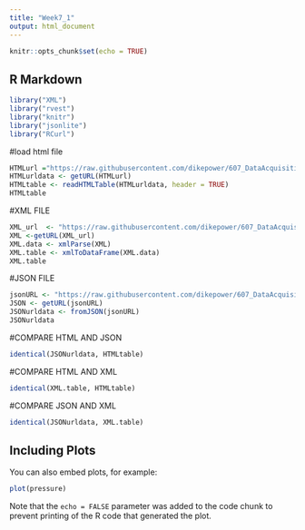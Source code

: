 ```yaml
---
title: "Week7_1"
output: html_document
---
```


```r
knitr::opts_chunk$set(echo = TRUE)
```

## R Markdown
 
```r
library("XML")
library("rvest")
library("knitr")
library("jsonlite")
library("RCurl")
```


#load html file 

```r
HTMLurl ="https://raw.githubusercontent.com/dikepower/607_DataAcquisition_And_Management/master/Week7/book.html"
HTMLurldata <- getURL(HTMLurl)
HTMLtable <- readHTMLTable(HTMLurldata, header = TRUE)
HTMLtable

```
 #XML FILE 
```r
 
XML_url  <- "https://raw.githubusercontent.com/dikepower/607_DataAcquisition_And_Management/master/Week7/book.xml"
XML <-getURL(XML_url)
XML.data <- xmlParse(XML)
XML.table <- xmlToDataFrame(XML.data)
XML.table

```

 
#JSON FILE 


```r
jsonURL <- "https://raw.githubusercontent.com/dikepower/607_DataAcquisition_And_Management/master/Week7/book.json"
JSON <- getURL(jsonURL)
JSONurldata <- fromJSON(jsonURL)
JSONurldata
```
#COMPARE HTML AND JSON
```r
identical(JSONurldata, HTMLtable)
```
#COMPARE HTML AND XML
```r
identical(XML.table, HTMLtable)
```

#COMPARE JSON AND XML
```r
identical(JSONurldata, XML.table)
```


## Including Plots

You can also embed plots, for example:

```r
plot(pressure)
```

Note that the `echo = FALSE` parameter was added to the code chunk to prevent printing of the R code that generated the plot.
